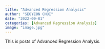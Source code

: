 ```yaml
---
title: "Advanced Regression Analysis"
author: "SEOYEON CHOI"
date: "2022-09-01"
categories: [Advanced Regression Analysis]
image: "image.jpg"
---
```


This is posts of Advanced Regression Analysis.
